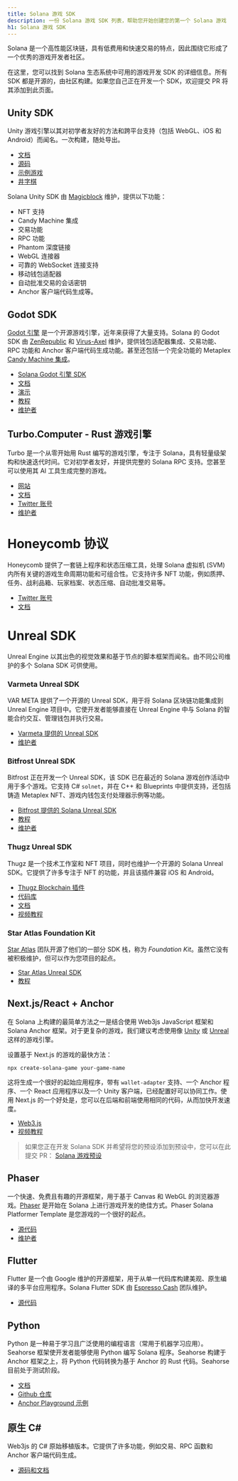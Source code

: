 ```yaml
---
title: Solana 游戏 SDK
description: 一份 Solana 游戏 SDK 列表，帮助您开始创建您的第一个 Solana 游戏
h1: Solana 游戏 SDK
---
```


Solana 是一个高性能区块链，具有低费用和快速交易的特点，因此围绕它形成了一个优秀的游戏开发者社区。

在这里，您可以找到 Solana 生态系统中可用的游戏开发 SDK 的详细信息。所有 SDK 都是开源的，由社区构建。如果您自己正在开发一个 SDK，欢迎提交 PR 将其添加到此页面。

## Unity SDK

Unity 游戏引擎以其对初学者友好的方法和跨平台支持（包括 WebGL、iOS 和 Android）而闻名。一次构建，随处导出。

- [文档](https://docs.magicblock.gg/introduction)
- [源码](https://github.com/magicblock-labs/Solana.Unity-SDK)
- [示例游戏](https://github.com/solana-developers/solana-game-examples)
- [井字棋](https://blog.magicblock.gg/bolt-tic-tac-toe/)

Solana Unity SDK 由 [Magicblock](https://www.magicblock.gg/)
维护，提供以下功能：

- NFT 支持
- Candy Machine 集成
- 交易功能
- RPC 功能
- Phantom 深度链接
- WebGL 连接器
- 可靠的 WebSocket 连接支持
- 移动钱包适配器
- 自动批准交易的会话密钥
- Anchor 客户端代码生成等。

## Godot SDK

[Godot 引擎](https://godotengine.org/)
是一个开源游戏引擎，近年来获得了大量支持。Solana 的 Godot SDK 由
[ZenRepublic](https://twitter.com/ZenRepublicNDM) 和
[Virus-Axel](https://twitter.com/AxelBenjam)
维护，提供钱包适配器集成、交易功能、RPC 功能和 Anchor 客户端代码生成功能。甚至还包括一个完全功能的 Metaplex
[Candy Machine 集成](https://zenwiki.gitbook.io/solana-godot-sdk-docs/guides/setup-candy-machine)。

- [Solana Godot 引擎 SDK](https://github.com/Virus-Axel/godot-solana-sdk)
- [文档](https://zenwiki.gitbook.io/solana-godot-sdk-docs)
- [演示](https://github.com/ZenRepublic/GodotSolanaSDKDemoPackage)
- [教程](https://www.youtube.com/watch?v=tszFPInYmXQ)
- [维护者](https://twitter.com/ZenRepublicNDM)

## Turbo.Computer - Rust 游戏引擎

Turbo 是一个从零开始用 Rust 编写的游戏引擎，专注于 Solana，具有轻量级架构和快速迭代时间。它对初学者友好，并提供完整的 Solana
RPC 支持。您甚至可以使用其 AI 工具生成完整的游戏。

- [网站](https://turbo.computer/)
- [文档](https://docs.turbo.computer/)
- [Twitter 账号](https://twitter.com/makegamesfast)
- [维护者](https://twitter.com/jozanza)

# Honeycomb 协议

Honeycomb 提供了一套链上程序和状态压缩工具，处理 Solana 虚拟机 (SVM) 内所有关键的游戏生命周期功能和可组合性。它支持许多 NFT 功能，例如质押、任务、战利品箱、玩家档案、状态压缩、自动批准交易等。

- [Twitter 账号](https://twitter.com/honeycomb_prtcl)
- [文档](https://docs.honeycombprotocol.com/)

# Unreal SDK

Unreal
Engine 以其出色的视觉效果和基于节点的脚本框架而闻名。由不同公司维护的多个 Solana
SDK 可供使用。

### Varmeta Unreal SDK

VAR META 提供了一个开源的 Unreal SDK，用于将 Solana 区块链功能集成到 Unreal
Engine 项目中。它使开发者能够直接在 Unreal
Engine 中与 Solana 的智能合约交互、管理钱包并执行交易。

- [Varmeta 提供的 Unreal SDK](https://github.com/VAR-META-Tech/UnrealSolanaSDK)
- [维护者](https://www.var-meta.com/)

### Bitfrost Unreal SDK

Bitfrost 正在开发一个 Unreal
SDK，该 SDK 已在最近的 Solana 游戏创作活动中用于多个游戏。它支持 C#
`solnet`，并在 C++ 和 Blueprints 中提供支持，还包括铸造 Metaplex
NFT、游戏内钱包支付处理器示例等功能。

- [Bitfrost 提供的 Solana Unreal SDK](https://github.com/Bifrost-Technologies/Solana-Unreal-SDK)
- [教程](https://www.youtube.com/watch?v=S8fm8mFeUkk)
- [维护者](https://twitter.com/BifrostTitan)

### Thugz Unreal SDK

Thugz 是一个技术工作室和 NFT 项目，同时也维护一个开源的 Solana Unreal
SDK。它提供了许多专注于 NFT 的功能，并且该插件兼容 iOS 和 Android。

- [Thugz Blockchain 插件](https://www.fab.com/listings/a7e220ba-93e5-4a3b-99e7-17b13da76f05)
- [代码库](https://github.com/ThugzLabs/Thugz-BC-Plugin-Packaged-for-UE5.4)
- [文档](https://thugzblockchainplugin-docs.vercel.app/)
- [视频教程](https://www.youtube.com/watch?v=dS7sTZd_E9U&ab_channel=ThugzNFT)

### Star Atlas Foundation Kit

[Star Atlas](https://staratlas.com/) 团队开源了他们的一部分 SDK 栈，称为
_Foundation Kit_。虽然它没有被积极维护，但可以作为您项目的起点。

- [Star Atlas Unreal SDK](https://github.com/staratlasmeta/FoundationKit)
- [教程](https://www.youtube.com/watch?v=S8fm8mFeUkk)

## Next.js/React + Anchor

在 Solana 上构建的最简单方法之一是结合使用 Web3js JavaScript 框架和 Solana
Anchor 框架。对于更复杂的游戏，我们建议考虑使用像 [Unity](#unity-sdk) 或
[Unreal](#unreal-sdks) 这样的游戏引擎。

设置基于 Next.js 的游戏的最快方法：

```shell
npx create-solana-game your-game-name
```

这将生成一个很好的起始应用程序，带有 `wallet-adapter` 支持、一个 Anchor 程序、一个 React 应用程序以及一个 Unity 客户端，已经配置好可以协同工作。使用 Next.js 的一个好处是，您可以在后端和前端使用相同的代码，从而加快开发速度。

- [Web3.js](https://solana.com/docs/clients/javascript)
- [视频教程](https://www.youtube.com/watch?v=fnhivg_pemI&t=1s&ab_channel=Solana)

> 如果您正在开发 Solana SDK 并希望将您的预设添加到预设中，您可以在此提交 PR：
> [Solana 游戏预设](https://github.com/solana-developers/solana-game-preset)

## Phaser

一个快速、免费且有趣的开源框架，用于基于 Canvas 和 WebGL 的浏览器游戏。[Phaser](https://phaser.io/)
是开始在 Solana 上进行游戏开发的绝佳方式。Phaser Solana Platformer
Template 是您游戏的一个很好的起点。

- [源代码](https://github.com/Bread-Heads-NFT/phaser-solana-platformer-template)
- [维护者](https://twitter.com/blockiosaurus)

## Flutter

Flutter 是一个由 Google 维护的开源框架，用于从单一代码库构建美观、原生编译的多平台应用程序。Solana
Flutter SDK 由 [Espresso Cash](https://www.espressocash.com/) 团队维护。

- [源代码](https://github.com/espresso-cash/espresso-cash-public)

## Python

Python 是一种易于学习且广泛使用的编程语言（常用于机器学习应用）。Seahorse 框架使开发者能够使用 Python 编写 Solana 程序。Seahorse 构建于 Anchor 框架之上，将 Python 代码转换为基于 Anchor 的 Rust 代码。Seahorse 目前处于测试阶段。

- [文档](https://www.seahorse.dev/)
- [Github 仓库](https://github.com/solana-developers/seahorse)
- [Anchor Playground 示例](https://beta.solpg.io/tutorials/hello-seahorse)

## 原生 C#

Web3js 的 C# 原始移植版本。它提供了许多功能，例如交易、RPC 函数和 Anchor 客户端代码生成。

- [源码和文档](https://github.com/bmresearch/Solnet/blob/master/docs/articles/getting_started.md)

